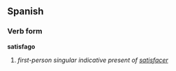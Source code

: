 ==Spanish==
===Verb form===
'''satisfago'''

# ''first-person singular indicative present of [[satisfacer]]''